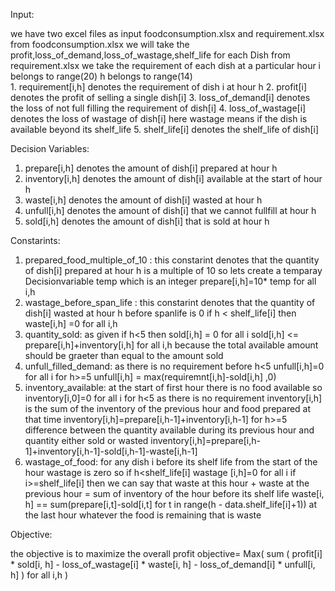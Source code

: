 Input:

we have two excel files as input foodconsumption.xlsx and requirement.xlsx
from foodconsumption.xlsx we will take the profit,loss_of_demand,loss_of_wastage,shelf_life for each Dish
from  requirement.xlsx we take the requirement of each dish at a particular hour 
i  belongs to range(20) h belongs to range(14)  
1. requirement[i,h] denotes the requirement of dish i at hour h
2. profit[i] denotes the profit of selling a single dish[i]
3. loss_of_demand[i] denotes the loss of not full filling the requirement of dish[i]
4. loss_of_wastage[i] denotes the loss of wastage of dish[i] here wastage means if the dish is available beyond its shelf_life
5. shelf_life[i] denotes the shelf_life of dish[i]

Decision Variables:

1. prepare[i,h] denotes the amount of dish[i] prepared at hour h
2. inventory[i,h] denotes the amount of dish[i] available at the start of hour h
3. waste[i,h] denotes the amount of dish[i] wasted at hour h
4. unfull[i,h] denotes the amount of dish[i] that we cannot fullfill at hour h
5. sold[i,h] denotes the amount of dish[i] that is sold at hour h 

Constarints: 

1. prepared_food_multiple_of_10 :
     this constarint denotes that the quantity of dish[i] prepared at hour h is a multiple of 10
     so lets create a temparay Decisionvariable temp which is an integer 
     prepare[i,h]=10* temp for all i,h 
2. wastage_before_span_life : 
      this constarint denotes that the quantity of dish[i] wasted at hour h  before spanlife is 0
      if h < shelf_life[i]  then waste[i,h] =0 for all i,h
3. quantity_sold: 
      as given if h<5 then sold[i,h] = 0 for all i 
      sold[i,h] <= prepare[i,h]+inventory[i,h] for all i,h because the total available amount should be graeter than equal to the amount sold 
4. unfull_filled_demand:
       as there is no requirement before h<5 unfull[i,h]=0 for all i 
       for h>=5 unfull[i,h] = max(requiremnt[i,h]-sold[i,h] ,0)
5. inventory_available:
       at the start of first hour there is no food available so inventory[i,0]=0 for all i
       for h<5 as there is no requirement inventory[i,h] is the sum of the inventory of the previous hour and food prepared at that time 
                inventory[i,h]=prepare[i,h-1]+inventory[i,h-1]
        for h>=5 difference between the quantity available during its previous hour and quantity either sold or wasted 
                inventory[i,h]=prepare[i,h-1]+inventory[i,h-1]-sold[i,h-1]-waste[i,h-1]
6. wastage_of_food:
        for any dish i before its shelf life from the start of the hour wastage is zero 
        so if h<shelf_life[i] wastage [i,h]=0 for all i 
        if i>=shelf_life[i] then we can say that waste at this hour + waste at the previous hour = sum of inventory of the hour before its shelf life
            waste[i, h] ==  sum(prepare[i,t]-sold[i,t] for t in range(h - data.shelf_life[i]+1)) 
        at the last hour whatever the food is remaining that is waste

Objective:

the objective is to maximize the overall profit 
objective= Max( sum ( profit[i] * sold[i, h] - loss_of_wastage[i] * waste[i, h] - loss_of_demand[i] * unfull[i, h] ) for all i,h )


      
